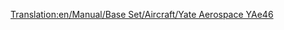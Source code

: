 [[Translation:en/Manual/Base Set/Aircraft/Yate Aerospace YAe46]]
{{en/Manual/Base Set/Aircraft/Aircraft|Cost=32.812 (65,624)
|Speed=947 kph (592 MPH)
|Annual=3.515 (7,030)
|Designed=1980
|Lifespan=25
|Capacity=80 passengers & 10 bags of mail
|Description=Small jet plane built for short haul and domestic flights. Cheap to buy and run, sacrificing capacity. This fast plane will work on small airports and the commuter airport.
|Real-life=British Aerospace BAe146
}}
